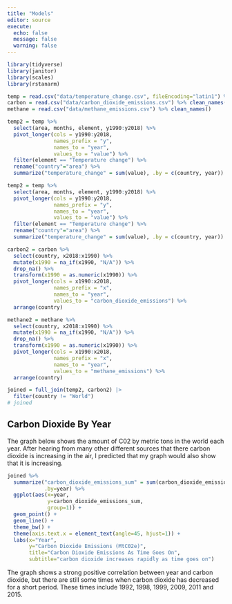 ```yaml
---
title: "Models"
editor: source
execute:
  echo: false
  message: false
  warning: false
---
```


``` r
library(tidyverse)
library(janitor)
library(scales)
library(rstanarm)
```

```r
temp = read.csv("data/temperature_change.csv", fileEncoding="latin1") %>% clean_names()
carbon = read.csv("data/carbon_dioxide_emissions.csv") %>% clean_names()
methane = read.csv("data/methane_emissions.csv") %>% clean_names()
```

```r
temp2 = temp %>%
  select(area, months, element, y1990:y2018) %>%
  pivot_longer(cols = y1990:y2018,
               names_prefix = "y",
               names_to = "year",
               values_to = "value") %>%
  filter(element == "Temperature change") %>%
  rename("country"="area") %>%
  summarize("temperature_change" = sum(value), .by = c(country, year))
```

```r

temp2 = temp %>%
  select(area, months, element, y1990:y2018) %>%
  pivot_longer(cols = y1990:y2018,
               names_prefix = "y",
               names_to = "year",
               values_to = "value") %>%
  filter(element == "Temperature change") %>%
  rename("country"="area") %>%
  summarize("temperature_change" = sum(value), .by = c(country, year))

```

```r
carbon2 = carbon %>%
  select(country, x2018:x1990) %>%
  mutate(x1990 = na_if(x1990, "N/A")) %>%
  drop_na() %>%
  transform(x1990 = as.numeric(x1990)) %>%
  pivot_longer(cols = x1990:x2018,
               names_prefix = "x",
               names_to = "year",
               values_to = "carbon_dioxide_emissions") %>%
  arrange(country)
```

```r
methane2 = methane %>%
  select(country, x2018:x1990) %>%
  mutate(x1990 = na_if(x1990, "N/A")) %>%
  drop_na() %>%
  transform(x1990 = as.numeric(x1990)) %>%
  pivot_longer(cols = x1990:x2018,
               names_prefix = "x",
               names_to = "year",
               values_to = "methane_emissions") %>%
  arrange(country)
```

```r
joined = full_join(temp2, carbon2) |>
  filter(country != "World")
# joined
```

## Carbon Dioxide By Year

The graph below shows the amount of C02 by metric tons in the world each year. After hearing from many other different sources that there carbon dioxide is increasing in the air, I predicted that my graph would also show that it is increasing. 

``` r
joined %>%
  summarize("carbon_dioxide_emissions_sum" = sum(carbon_dioxide_emissions, na.rm = TRUE),
            .by=year) %>%
  ggplot(aes(x=year,
             y=carbon_dioxide_emissions_sum,
             group=1)) +
  geom_point() +
  geom_line() +
  theme_bw() +
  theme(axis.text.x = element_text(angle=45, hjust=1)) +
  labs(x="Year",
       y="Carbon Dioxide Emissions (MtC02e)",
       title="Carbon Dioxide Emissions As Time Goes On",
       subtitle="carbon dioxide increases rapidly as time goes on")
```

The graph shows a strong positive correlation between year and carbon dioxide, but there are still some times when carbon dioxide has decreased for a short period. These times include 1992, 1998, 1999, 2009, 2011 and 2015. 
